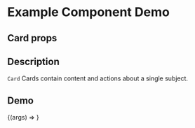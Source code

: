 
<Meta title="Example/Card" component={Card} />

# Example Component Demo

## Card props
<Props of={Card} />

## Description

`Card` Cards contain content and actions about a single subject.

## Demo

<Canvas>
  <Story name="Example Card">
    {(args) => <Card {...args} />}
  </Story>
</Canvas>

